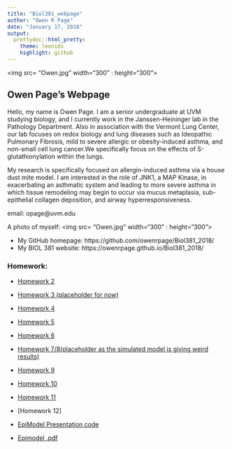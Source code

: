 ```yaml
---
title: "Biol381_webpage"
author: "Owen R Page"
date: "January 17, 2018"
output:  
  prettydoc::html_pretty:
    theme: leonids
    highlight: github
---
```

<img src= “Owen.jpg” width=“300” : height=“300”>

## Owen Page's Webpage
  Hello, my name is Owen Page. I am a senior undergraduate at UVM studying biology, and I currently work in the Janssen-Heininger lab in the Pathology Department. Also in association with the Vermont Lung Center, our lab focuses on redox biology and lung diseases such as Ideopathic Pulmonary Fibrosis, mild to severe allergic or obesity-induced asthma, and non-small cell lung cancer.We specifically focus on the effects of S-glutathionylation within the lungs. 

  My research is specifically focused on allergin-induced asthma via a house dust mite model. I am interested in the role of JNK1, a MAP Kinase, in exacerbating an asthmatic system and leading to more severe asthma in which tissue remodeling may begin to occur via mucus metaplasia, sub-epithelial collagen deposition, and airway hyperresponsiveness.

email: opage@uvm.edu

A photo of myself:
<img src= "Owen.jpg" width="300" : height="300">


* My GitHub homepage: https://github.com/owenrpage/Biol381_2018/
* My  BIOL 381 website: https://owenrpage.github.io/Biol381_2018/

### Homework:
+ [Homework 2](Homework_2.html)
+ [Homework 3 (placeholder for now)](HW2Beamer.html)
+ [Homework 4](hw.html)
+ [Homework 5](hw5.html)
+ [Homework 6](hw6.html)
+ [Homework 7/8(placeholder as the simulated model is giving weird results)](hw7.html)
+ [Homework 9](hw9.html)
+ [Homework 10](HW10.html)
+ [Homework 11](hw11.html)
+ [Homework 12]

+ [EpiModel Presentation code](EpiModel file.R)
+ [Epimodel .pdf](EMp2.pdf)